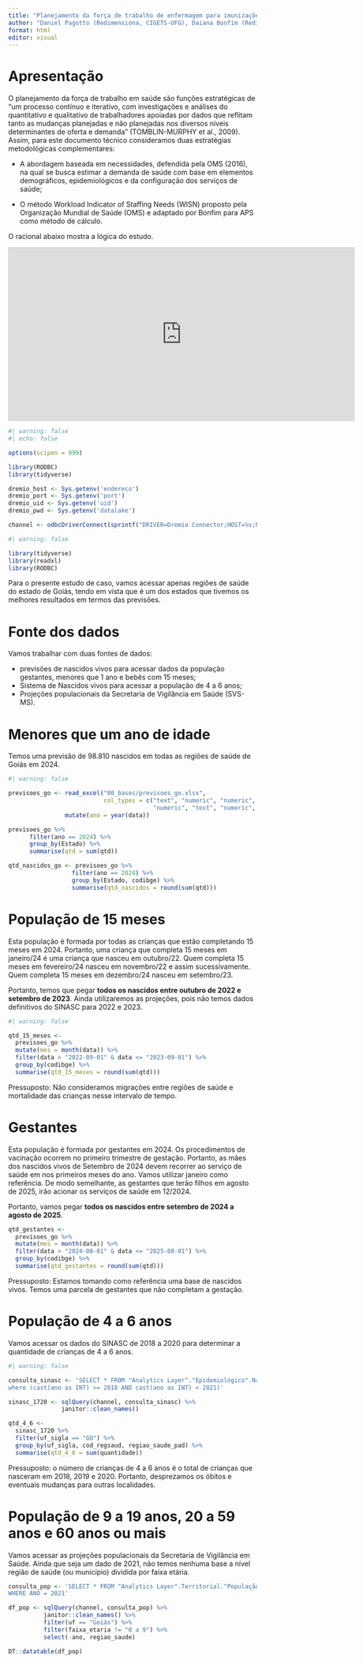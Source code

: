 ```yaml
---
title: "Planejamento da força de trabalho de enfermagem para imunizações"
author: "Daniel Pagotto (Redimensiona, CIGETS-UFG), Daiana Bonfim (Redimensiona, CEPPAR-SBIBAE)"
format: html
editor: visual
---
```


# Apresentação

O planejamento da força de trabalho em saúde são funções estratégicas de "um processo contínuo e iterativo, com investigações e análises do quantitativo e qualitativo de trabalhadores apoiadas por dados que reflitam tanto as mudanças planejadas e não planejadas nos diversos níveis determinantes de oferta e demanda" (TOMBLIN-MURPHY et al., 2009). Assim, para este documento técnico consideramos duas estratégias metodológicas complementares:

-   A abordagem baseada em necessidades, defendida pela OMS (2016), na qual se busca estimar a demanda de saúde com base em elementos demográficos, epidemiológicos e da configuração dos serviços de saúde;

-   O método Workload Indicator of Staffing Needs (WISN) proposto pela Organização Mundial de Saúde (OMS) e adaptado por Bonfim para APS como método de cálculo.

O racional abaixo mostra a lógica do estudo. 

<iframe src="https://cawemo.com/embed/cdf3dcbb-3239-43c1-b734-9eb055a6d9e8" style="width:700px;height:350px;border:1px solid #ccc" allowfullscreen></iframe>

```r
#| warning: false
#| echo: false

options(scipen = 999)

library(RODBC)
library(tidyverse)

dremio_host <- Sys.getenv('endereco')
dremio_port <- Sys.getenv('port')
dremio_uid <- Sys.getenv('uid')
dremio_pwd <- Sys.getenv('datalake')

channel <- odbcDriverConnect(sprintf("DRIVER=Dremio Connector;HOST=%s;PORT=%s;UID=%s;PWD=%s;AUTHENTICATIONTYPE=Basic Authentication;CONNECTIONTYPE=Direct", dremio_host, dremio_port, dremio_uid, dremio_pwd))

```

```r
#| warning: false

library(tidyverse)
library(readxl)
library(RODBC)

```

Para o presente estudo de caso, vamos acessar apenas regiões de saúde do estado de Goiás, tendo em vista que é um dos estados que tivemos os melhores resultados em termos das previsões.  

# Fonte dos dados

Vamos trabalhar com duas fontes de dados: 

- previsões de nascidos vivos para acessar dados da população gestantes, menores que 1 ano e bebês com 15 meses;
- Sistema de Nascidos vivos para acessar a população de 4 a 6 anos;
- Projeções populacionais da Secretaria de Vigilância em Saúde (SVS-MS).

# Menores que um ano de idade 

Temos uma previsão de 98.810 nascidos em todas as regiões de saúde de Goiás em 2024. 

```r
#| warning: false

previsoes_go <- read_excel("00_bases/previsoes_go.xlsx", 
                           col_types = c("text", "numeric", "numeric", 
                                         "numeric", "text", "numeric", "date")) %>% 
                mutate(ano = year(data))

previsoes_go %>% 
      filter(ano == 2024) %>% 
      group_by(Estado) %>% 
      summarise(qtd = sum(qtd))

qtd_nascidos_go <- previsoes_go %>% 
                  filter(ano == 2024) %>% 
                  group_by(Estado, codibge) %>% 
                  summarise(qtd_nascidos = round(sum(qtd)))
```

# População de 15 meses

Esta população é formada por todas as crianças que estão completando 15 meses em 2024. Portanto, uma criança que completa 15 meses em janeiro/24 é uma criança que nasceu em outubro/22. Quem completa 15 meses em fevereiro/24 nasceu em novembro/22 e assim sucessivamente. Quem completa 15 meses em dezembro/24 nasceu em setembro/23. 

Portanto, temos que pegar **todos os nascidos entre outubro de 2022 e setembro de 2023**. Ainda utilizaremos as projeções, pois não temos dados definitivos do SINASC para 2022 e 2023. 


```r
#| warning: false

qtd_15_meses <- 
  previsoes_go %>% 
  mutate(mes = month(data)) %>% 
  filter(data > "2022-09-01" & data <= "2023-09-01") %>% 
  group_by(codibge) %>% 
  summarise(qtd_15_meses = round(sum(qtd)))


```

Pressuposto: Não consideramos migrações entre regiões de saúde e mortalidade das crianças nesse intervalo de tempo. 

# Gestantes

Esta população é formada por gestantes em 2024. Os procedimentos de vacinação ocorrem no primeiro trimestre de gestação. Portanto, as mães dos nascidos vivos de Setembro de 2024 devem recorrer ao serviço de saúde em nos primeiros meses do ano. Vamos utilizar janeiro como referência. De modo semelhante, as gestantes que terão filhos em agosto de 2025, irão acionar os serviços de saúde em 12/2024. 

Portanto, vamos pegar **todos os nascidos entre setembro de 2024 a agosto de 2025**.  

```r

qtd_gestantes <- 
  previsoes_go %>% 
  mutate(mes = month(data)) %>% 
  filter(data > "2024-08-01" & data <= "2025-08-01") %>% 
  group_by(codibge) %>% 
  summarise(qtd_gestantes = round(sum(qtd)))

```

Pressuposto: Estamos tomando como referência uma base de nascidos vivos. Temos uma parcela de gestantes que não completam a gestação.

# População de 4 a 6 anos

Vamos acessar os dados do SINASC de 2018 a 2020 para determinar a quantidade de crianças de 4 a 6 anos. 

```r
#| warning: false

consulta_sinasc <- 'SELECT * FROM "Analytics Layer"."Epidemiológico".Nascimentos."Nascidos Vivos por Região de Saúde"
where (cast(ano as INT) >= 2018 AND cast(ano as INT) < 2021)'

sinasc_1720 <- sqlQuery(channel, consulta_sinasc) %>% 
               janitor::clean_names()

qtd_4_6 <- 
  sinasc_1720 %>% 
  filter(uf_sigla == "GO") %>% 
  group_by(uf_sigla, cod_regsaud, regiao_saude_pad) %>%
  summarise(qtd_4_6 = sum(quantidade))

```

Pressuposto: o número de crianças de 4 a 6 anos é o total de crianças que nasceram em 2018, 2019 e 2020. Portanto, desprezamos os óbitos e eventuais mudanças para outras localidades. 


# População de 9 a 19 anos, 20 a 59 anos e 60 anos ou mais

Vamos acessar as projeções populacionais da Secretaria de Vigilância em Saúde. Ainda que seja um dado de 2021, não temos nenhuma base a nível região de saúde (ou município) dividida por faixa etária. 

```r

consulta_pop <- 'SELECT * FROM "Analytics Layer".Territorial."População SVS por região de saúde - ABEFACO-Daniel"
WHERE ANO = 2021'

df_pop <- sqlQuery(channel, consulta_pop) %>% 
          janitor::clean_names() %>% 
          filter(uf == "Goiás") %>% 
          filter(faixa_etaria != "0 a 9") %>% 
          select(-ano, regiao_saude)

DT::datatable(df_pop)

```





